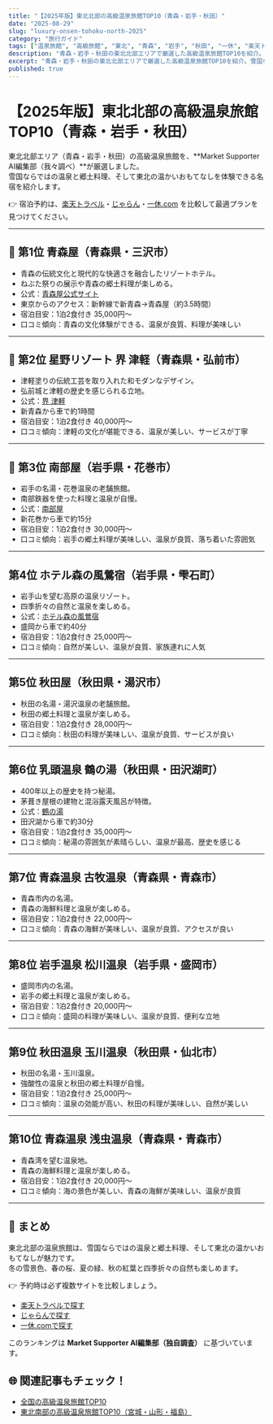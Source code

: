 ```yaml
---
title: "【2025年版】東北北部の高級温泉旅館TOP10（青森・岩手・秋田）"
date: "2025-08-29"
slug: "luxury-onsen-tohoku-north-2025"
category: "旅行ガイド"
tags: ["温泉旅館", "高級旅館", "東北", "青森", "岩手", "秋田", "一休", "楽天トラベル", "じゃらん"]
description: "青森・岩手・秋田の東北北部エリアで厳選した高級温泉旅館TOP10を紹介。雪国ならではの温泉と郷土料理を楽しめる名宿を網羅。"
excerpt: "青森・岩手・秋田の東北北部エリアで厳選した高級温泉旅館TOP10を紹介。雪国ならではの温泉と郷土料理を楽しめる名宿を網羅。"
published: true
---
```


# 【2025年版】東北北部の高級温泉旅館TOP10（青森・岩手・秋田）

東北北部エリア（青森・岩手・秋田）の高級温泉旅館を、**Market Supporter AI編集部（我々調べ）**が厳選しました。  
雪国ならではの温泉と郷土料理、そして東北の温かいおもてなしを体験できる名宿を紹介します。  

👉 宿泊予約は、[楽天トラベル](/api/go/rakuten-travel)・[じゃらん](/api/go/jalan)・[一休.com](/api/go/ikyu) を比較して最適プランを見つけてください。  

---

## 🥇 第1位 青森屋（青森県・三沢市）
- 青森の伝統文化と現代的な快適さを融合したリゾートホテル。  
- ねぶた祭りの展示や青森の郷土料理が楽しめる。  
- 公式：[青森屋公式サイト](https://www.hoshinoresorts.com/ja/hotels/aomoriya/)  
- 東京からのアクセス：新幹線で新青森→青森屋（約3.5時間）  
- 宿泊目安：1泊2食付き 35,000円〜  
- 口コミ傾向：青森の文化体験ができる、温泉が良質、料理が美味しい  

---

## 🥈 第2位 星野リゾート 界 津軽（青森県・弘前市）
- 津軽塗りの伝統工芸を取り入れた和モダンなデザイン。  
- 弘前城と津軽の歴史を感じられる立地。  
- 公式：[界 津軽](https://www.hoshinoresorts.com/ja/hotels/kai-tsugaru/)  
- 新青森から車で約1時間  
- 宿泊目安：1泊2食付き 40,000円〜  
- 口コミ傾向：津軽の文化が堪能できる、温泉が美しい、サービスが丁寧  

---

## 🥉 第3位 南部屋（岩手県・花巻市）
- 岩手の名湯・花巻温泉の老舗旅館。  
- 南部鉄器を使った料理と温泉が自慢。  
- 公式：[南部屋](https://www.nanbuya.co.jp/)  
- 新花巻から車で約15分  
- 宿泊目安：1泊2食付き 30,000円〜  
- 口コミ傾向：岩手の郷土料理が美味しい、温泉が良質、落ち着いた雰囲気  

---

## 第4位 ホテル森の風鶯宿（岩手県・雫石町）
- 岩手山を望む高原の温泉リゾート。  
- 四季折々の自然と温泉を楽しめる。  
- 公式：[ホテル森の風鶯宿](https://www.morinokaze.com/)  
- 盛岡から車で約40分  
- 宿泊目安：1泊2食付き 25,000円〜  
- 口コミ傾向：自然が美しい、温泉が良質、家族連れに人気  

---

## 第5位 秋田屋（秋田県・湯沢市）
- 秋田の名湯・湯沢温泉の老舗旅館。  
- 秋田の郷土料理と温泉が楽しめる。  
- 宿泊目安：1泊2食付き 28,000円〜  
- 口コミ傾向：秋田の料理が美味しい、温泉が良質、サービスが良い  

---

## 第6位 乳頭温泉 鶴の湯（秋田県・田沢湖町）
- 400年以上の歴史を持つ秘湯。  
- 茅葺き屋根の建物と混浴露天風呂が特徴。  
- 公式：[鶴の湯](https://www.tsurunoyu.com/)  
- 田沢湖から車で約30分  
- 宿泊目安：1泊2食付き 35,000円〜  
- 口コミ傾向：秘湯の雰囲気が素晴らしい、温泉が最高、歴史を感じる  

---

## 第7位 青森温泉 古牧温泉（青森県・青森市）
- 青森市内の名湯。  
- 青森の海鮮料理と温泉が楽しめる。  
- 宿泊目安：1泊2食付き 22,000円〜  
- 口コミ傾向：青森の海鮮が美味しい、温泉が良質、アクセスが良い  

---

## 第8位 岩手温泉 松川温泉（岩手県・盛岡市）
- 盛岡市内の名湯。  
- 岩手の郷土料理と温泉が楽しめる。  
- 宿泊目安：1泊2食付き 20,000円〜  
- 口コミ傾向：盛岡の料理が美味しい、温泉が良質、便利な立地  

---

## 第9位 秋田温泉 玉川温泉（秋田県・仙北市）
- 秋田の名湯・玉川温泉。  
- 強酸性の温泉と秋田の郷土料理が自慢。  
- 宿泊目安：1泊2食付き 25,000円〜  
- 口コミ傾向：温泉の効能が高い、秋田の料理が美味しい、自然が美しい  

---

## 第10位 青森温泉 浅虫温泉（青森県・青森市）
- 青森湾を望む温泉地。  
- 青森の海鮮料理と温泉が楽しめる。  
- 宿泊目安：1泊2食付き 20,000円〜  
- 口コミ傾向：海の景色が美しい、青森の海鮮が美味しい、温泉が良質  

---

## 📌 まとめ
東北北部の温泉旅館は、雪国ならではの温泉と郷土料理、そして東北の温かいおもてなしが魅力です。  
冬の雪景色、春の桜、夏の緑、秋の紅葉と四季折々の自然も楽しめます。  

👉 予約時は必ず複数サイトを比較しましょう。  
- [楽天トラベルで探す](/api/go/rakuten-travel)  
- [じゃらんで探す](/api/go/jalan)  
- [一休.comで探す](/api/go/ikyu)  

このランキングは **Market Supporter AI編集部（独自調査）** に基づいています。  

## 🌐 関連記事もチェック！
- [全国の高級温泉旅館TOP10](/travel/luxury-onsen-ryokan-2025)  
- [東北南部の高級温泉旅館TOP10（宮城・山形・福島）](/travel/luxury-onsen-tohoku-south-2025) 
